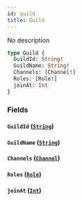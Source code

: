 ```yaml
---
id: guild
title: Guild
---
```



No description

```graphql
type Guild {
  GuildId: String!
  GuildName: String!
  Channels: [Channel!]
  Roles: [Role!]
  joinAt: Int
}
```


### Fields

#### `GuildId` ([`String`](../../references/scalars/string))




#### `GuildName` ([`String`](../../references/scalars/string))




#### `Channels` ([`Channel`](../../references/objects/channel))




#### `Roles` ([`Role`](../../references/objects/role))




#### `joinAt` ([`Int`](../../references/scalars/int))






